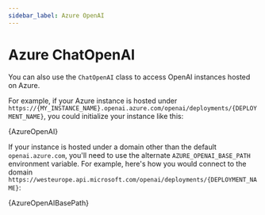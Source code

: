 ```yaml
---
sidebar_label: Azure OpenAI
---
```



# Azure ChatOpenAI

You can also use the `ChatOpenAI` class to access OpenAI instances hosted on Azure.

For example, if your Azure instance is hosted under `https://{MY_INSTANCE_NAME}.openai.azure.com/openai/deployments/{DEPLOYMENT_NAME}`, you
could initialize your instance like this:


<CodeBlock language="typescript">{AzureOpenAI}</CodeBlock>

If your instance is hosted under a domain other than the default `openai.azure.com`, you'll need to use the alternate `AZURE_OPENAI_BASE_PATH` environment variable.
For example, here's how you would connect to the domain `https://westeurope.api.microsoft.com/openai/deployments/{DEPLOYMENT_NAME}`:


<CodeBlock language="typescript">{AzureOpenAIBasePath}</CodeBlock>
